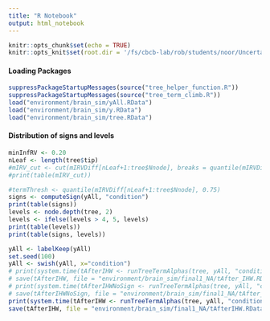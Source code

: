 ```yaml
---
title: "R Notebook"
output: html_notebook
---
```


```r
knitr::opts_chunk$set(echo = TRUE)
knitr::opts_knit$set(root.dir = '/fs/cbcb-lab/rob/students/noor/Uncertainity/treeTerminusScripts')
```


#### Loading Packages
```r
suppressPackageStartupMessages(source("tree_helper_function.R"))
suppressPackageStartupMessages(source("tree_term_climb.R"))
load("environment/brain_sim/yAll.RData")
load("environment/brain_sim/y.RData")
load("environment/brain_sim/tree.RData")
```

#### Distribution of signs and levels
```r
minInfRV <- 0.20
nLeaf <- length(tree$tip)
#mIRV_cut <- cut(mIRVDiff[nLeaf+1:tree$Nnode], breaks = quantile(mIRVDiff[nLeaf+1:tree$Nnode], 0:4/4), include.lowest = T)
#print(table(mIRV_cut))

#termThresh <- quantile(mIRVDiff[nLeaf+1:tree$Nnode], 0.75)
signs <- computeSign(yAll, "condition")
print(table(signs))
levels <- node.depth(tree, 2)
levels <- ifelse(levels > 4, 5, levels)
print(table(levels))
print(table(signs, levels))
```

```r
yAll <- labelKeep(yAll)
set.seed(100)
yAll <- swish(yAll, x="condition")
# print(system.time(tAfterIHW <- runTreeTermAlphas(tree, yAll, "condition", 0.20, pCutOff = 0.05, pChild = 0.05, runType = c("a"), corr = c("IHW"), alphas = c(0.01, 0.05, 0.10), cores = 3, compPThresh = T, cSign = T, temp=T)))
# save(tAfterIHW, file = "environment/brain_sim/final1_NA/tAfter_IHW.RData")
# print(system.time(tAfterIHWNoSign <- runTreeTermAlphas(tree, yAll, "condition", 0.20, pCutOff = 0.05, pChild = 0.05, runType = c("a"), corr = c("IHW"), alphas = c(0.01, 0.05, 0.10), cores = 3, compPThresh = T, cSign = F, temp=T)))
# save(tAfterIHWNoSign, file = "environment/brain_sim/final1_NA/tAfter_NoSign_IHW.RData")
print(system.time(tAfterIHW <- runTreeTermAlphas(tree, yAll, "condition", 0.20, pCutOff = 0.05, pChild = 0.05, runType = c("a"), corr = c("IHW"), alphas = c(0.01, 0.05, 0.10), cores = 3, compPThresh = T, cSign = T, temp=T)))
save(tAfterIHW, file = "environment/brain_sim/final1_NA/tAfterIHW.RData")
```
